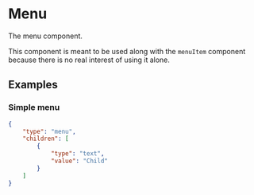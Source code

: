 
# Menu

The menu component.

This component is meant to be used along with the `menuItem` component because there is no real interest of using it alone.
 
## Examples

### Simple menu

```json
{
    "type": "menu",
    "children": [
        {
            "type": "text", 
            "value": "Child"
        }
    ]
}
```

<PropertyTable schema={menuSchema}/>
